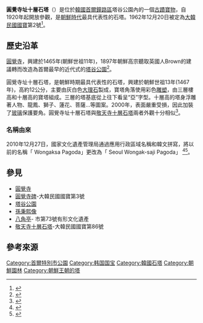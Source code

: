 {{Infobox Korean name
|img=Korea-Seoul-Tapgol Park 10 Storied Pagoda at Wongaksa 0095-06.JPG
|caption=圓覺寺址十層石塔
|hangul=서울 원각사지 십층석탑
|hanja=서울 圓覺寺址 十層石塔
|rr=Seoul Wongagsaji Sibcheungseogtab
}}

'''圓覺寺址十層石塔'''（{{lang-ko|'''서울 원각사지 십층석탑'''}}）是位於[[韓國|韓國]][[首爾|首爾]][[鐘路區|鐘路區]]塔谷公園內的一個[[古蹟|古蹟]][[寶物|寶物]]，自1920年起開放參觀，是[[朝鮮時代|朝鮮時代]]最具代表性的石塔。1962年12月20日被定為[[大韓民國國寶|大韓民國國寶]]第2號<ref> {{cite book|author=예그린건축사사무소|title=《圓覺寺址十層石塔：實測調查報告書》|publisher=文化財管理局|location=韓國 |date=1993年 |accessdate=2020-08-08 }} </ref>。

==歷史沿革==
[[圓覺寺|圓覺寺]]，興建於1465年(朝鮮世祖11年)，1897年朝鮮高宗聽取英國人Brown的建議轉而改造為首爾最早的近代式的[[塔谷公園|塔谷公園]]<ref>{{cite web|url=https://web.archive.org/web/20151208180439/http://www.visitseoul.net/cb/article/article.do?_method=view&art_id=267&lang=cb&m=0004003002017&p=03 |title=塔谷公園|publisher=Visit Seoul  |accessdate=2020-08-08 }}</ref>。

圓覺寺址十層石塔，是朝鮮時期最具代表性的石塔，興建於朝鮮世祖13年(1467年)，高約12公分，主要由灰白色[[大理石|大理石]]製成，寶塔角落使用彩色[[雕塑|雕塑]]，由三層樓高和十層高的寶塔組成。三層的塔基底從上往下看呈“亞”字型。十層高的塔身浮雕著人物、龍鳳、獅子、蓮花、菩薩…等圖案。2000年，表面嚴重受損，因此加裝了[[玻璃|玻璃]]保護要角。圓覺寺址十層石塔與[[敬天寺十層石塔|敬天寺十層石塔]]兩者外觀十分相似<ref>{{cite web|url=https://web.archive.org/web/20160305212740/http://big5chinese.visitkorea.or.kr/cht/SI/SI_CH_2_1_2_1.jsp?cid=332834 |title=塔谷公園 |publisher=韓國觀光公社 |accessdate=2020-08-08 }}</ref>。


===名稱由來===
2010年12月27日，國家文化遺產管理局通過應用行政區域名稱和韓文拼寫，將以前的名稱「 Wongaksa Pagoda」更改為「 Seoul Wongak-saji Pagoda」 <ref> {{cite web|url= http://www.heritage.go.kr/heri/cul/culSelectDetail.do?culPageNo=1&region=2&searchCondition=&searchCondition2=&s_kdcd=00&s_ctcd=00&ccbaKdcd=11&ccbaAsno=00020000&ccbaCtcd=11&ccbaCpno=1111100020000&ccbaCndt=&ccbaLcto=&stCcbaAsno=&endCcbaAsno=&stCcbaAsdt=&endCcbaAsdt=&ccbaPcd1=99&chGubun=&header=view&returnUrl=%2fheri%2fcul%2fculSelectViewList.do&pageNo=1_1_2_0|language=ko|title=서울 원각사지 십층석탑|publisher= . 國家文化遺產 文化遺產廳|accessdate=2020-08-08 }} </ref><ref>{{cite book|author=北京市城市規劃設計研究院首 |coauthors=爾市政開發研究 |title=《北京、首尔、东京历史文化遗产保护》  |publisher= 中國建築工業出版社 |location=大陸 |isbn=9787112094875 |date=2008-06 |accessdate=2020-08-08 }}</ref>。


==參見==
*[[圓覺寺|圓覺寺]]
*[[圓覺寺碑|圓覺寺碑]]-大韓民國國寶第3號
*[[塔谷公園|塔谷公園]]
*[[孫秉熙像|孫秉熙像]]
*[[八角亭|八角亭]]- 市第73號有形文化遺產
*[[敬天寺十層石塔|敬天寺十層石塔]]-大韓民國國寶第86號

==參考來源==
{{reflist}}
{{Commons category|Tapgol Park}}

{{韓國世界遺產}}
{{韓國主題}}

[[Category:首爾特別市公園|Category:首爾特別市公園]]
[[Category:韩国国宝|Category:韩国国宝]]
[[Category:韓國石塔|Category:韓國石塔]]
[[Category:朝鮮園林|Category:朝鮮園林]]
[[Category:朝鮮王朝的塔|Category:朝鮮王朝的塔]]